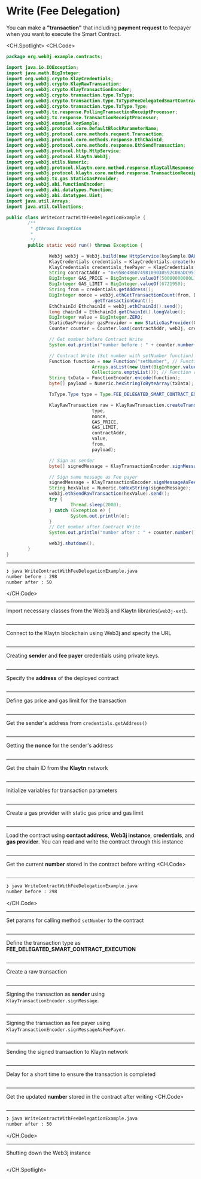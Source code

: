 # Write (Fee Delegation)
You can make a **"transaction"** that including **payment request** to feepayer when you want to execute the Smart Contract.

<CH.Spotlight>
<CH.Code>

```java WriteContractWithFeeDelegationExample.java
package org.web3j.example.contracts;

import java.io.IOException;
import java.math.BigInteger;
import org.web3j.crypto.KlayCredentials;
import org.web3j.crypto.KlayRawTransaction;
import org.web3j.crypto.KlayTransactionEncoder;
import org.web3j.crypto.transaction.type.TxType;
import org.web3j.crypto.transaction.type.TxTypeFeeDelegatedSmartContractExecution;
import org.web3j.crypto.transaction.type.TxType.Type;
import org.web3j.tx.response.PollingTransactionReceiptProcessor;
import org.web3j.tx.response.TransactionReceiptProcessor;
import org.web3j.example.keySample;
import org.web3j.protocol.core.DefaultBlockParameterName;
import org.web3j.protocol.core.methods.request.Transaction;
import org.web3j.protocol.core.methods.response.EthChainId;
import org.web3j.protocol.core.methods.response.EthSendTransaction;
import org.web3j.protocol.http.HttpService;
import org.web3j.protocol.klaytn.Web3j;
import org.web3j.utils.Numeric;
import org.web3j.protocol.klaytn.core.method.response.KlayCallResponse;
import org.web3j.protocol.klaytn.core.method.response.TransactionReceipt;
import org.web3j.tx.gas.StaticGasProvider;
import org.web3j.abi.FunctionEncoder;
import org.web3j.abi.datatypes.Function;
import org.web3j.abi.datatypes.Uint;
import java.util.Arrays;
import java.util.Collections;

public class WriteContractWithFeeDelegationExample {
        /**
         * @throws Exception
         * 
         */
        public static void run() throws Exception {

                Web3j web3j = Web3j.build(new HttpService(keySample.BAOBAB_URL));
                KlayCredentials credentials = KlayCredentials.create(keySample.LEGACY_KEY_privkey);
                KlayCredentials credentials_feePayer = KlayCredentials.create(keySample.LEGACY_KEY_FEEPAYER_privkey);
                String contractAddr = "0x95Be48607498109030592C08aDC9577c7C2dD505";
                BigInteger GAS_PRICE = BigInteger.valueOf(50000000000L);
                BigInteger GAS_LIMIT = BigInteger.valueOf(6721950);
                String from = credentials.getAddress();
                BigInteger nonce = web3j.ethGetTransactionCount(from, DefaultBlockParameterName.LATEST).send()
                                .getTransactionCount();
                EthChainId EthchainId = web3j.ethChainId().send();
                long chainId = EthchainId.getChainId().longValue();
                BigInteger value = BigInteger.ZERO;
                StaticGasProvider gasProvider = new StaticGasProvider(GAS_PRICE, GAS_LIMIT);
                Counter counter = Counter.load(contractAddr, web3j, credentials.convertToCredentials(), gasProvider);

                // Get number before Contract Write
                System.out.println("number before : " + counter.number().send());

                // Contract Write (Set number with setNumber function)
                Function function = new Function("setNumber", // Function name
                                Arrays.asList(new Uint(BigInteger.valueOf(50))), // Function input parameters
                                Collections.emptyList()); // Function returned parameters
                String txData = FunctionEncoder.encode(function);
                byte[] payload = Numeric.hexStringToByteArray(txData);

                TxType.Type type = Type.FEE_DELEGATED_SMART_CONTRACT_EXECUTION;

                KlayRawTransaction raw = KlayRawTransaction.createTransaction(
                                type,
                                nonce,
                                GAS_PRICE,
                                GAS_LIMIT,
                                contractAddr,
                                value,
                                from,
                                payload);

                // Sign as sender
                byte[] signedMessage = KlayTransactionEncoder.signMessage(raw, chainId, credentials);

                // Sign same message as Fee payer
                signedMessage = KlayTransactionEncoder.signMessageAsFeePayer(raw, chainId, credentials_feePayer);
                String hexValue = Numeric.toHexString(signedMessage);
                web3j.ethSendRawTransaction(hexValue).send();
                try {
                        Thread.sleep(2000);
                } catch (Exception e) {
                        System.out.println(e);
                }
                // Get number after Contract Write
                System.out.println("number after : " + counter.number().send());

                web3j.shutdown();
        }
}
```
---
```zsh output
❯ java WriteContractWithFeeDelegationExample.java
number before : 298
number after : 50
```
</CH.Code>


---
Import necessary classes from the Web3j and Klaytn libraries(`web3j-ext`).
```java WriteContractWithFeeDelegationExample.java focus=1:28

```

---
Connect to the Klaytn blockchain using Web3j and specify the URL
```java WriteContractWithFeeDelegationExample.java focus=37

```

---
Creating **sender** and **fee payer** credentials using private keys.
```java WriteContractWithFeeDelegationExample.java focus=38:39

```

---
Specify the **address** of the deployed contract
```java WriteContractWithFeeDelegationExample.java focus=38

```

---
Define gas price and gas limit for the transaction
```java WriteContractWithFeeDelegationExample.java focus=41:42

```

---
Get the sender's address from `credentials.getAddress()`
```java WriteContractWithFeeDelegationExample.java focus=43

```

---
Getting the **nonce** for the sender's address
```java WriteContractWithFeeDelegationExample.java focus=44:45

```

---
Get the chain ID from the **Klaytn** network
```java WriteContractWithFeeDelegationExample.java focus=46:47

```

---
Initialize variables for transaction parameters
```java WriteContractWithFeeDelegationExample.java focus=48

```

---
Create a gas provider with static gas price and gas limit
```java WriteContractWithFeeDelegationExample.java focus=49

```

---
Load the contract using **contact address**, **Web3j instance**, **credentials**, and **gas provider**. You can read and write the contract through this instance
```java WriteContractWithFeeDelegationExample.java focus=50

```

---
Get the current **number** stored in the contract before writing
<CH.Code>
```java WriteContractWithFeeDelegationExample.java focus=52:53

```


---

```zsh output
❯ java WriteContractWithFeeDelegationExample.java
number before : 298

```

</CH.Code>

---
Set params for calling method `setNumber` to the contract
```java WriteContractWithFeeDelegationExample.java focus=55:60

```

---
Define the transaction type as **FEE_DELEGATED_SMART_CONTRACT_EXECUTION**
```java WriteContractWithFeeDelegationExample.java focus=62

```

---
Create a raw transaction
```java WriteContractWithFeeDelegationExample.java focus=64:72

```
---
Signing the transaction as **sender** using `KlayTransactionEncoder.signMessage`. 
```java WriteContractWithFeeDelegationExample.java focus=74:75

```
---
Signing the transaction as fee payer using `KlayTransactionEncoder.signMessageAsFeePayer`. 
```java WriteContractWithFeeDelegationExample.java focus=77:78

```
---
Sending the signed transaction to Klaytn network
```java WriteContractWithFeeDelegationExample.java focus=80

```
---
Delay for a short time to ensure the transaction is completed
```java WriteContractWithFeeDelegationExample.java focus=81:85

```
---
Get the updated **number** stored in the contract after writing
<CH.Code>
```java WriteContractWithFeeDelegationExample.java focus=86:87

```


---

```zsh output
❯ java WriteContractWithFeeDelegationExample.java
number after : 50

```

</CH.Code>

---
Shutting down the Web3j instance
```java WriteContractWithFeeDelegationExample.java focus=89

```

</CH.Spotlight>
